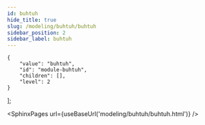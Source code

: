 ```yaml
---
id: buhtuh
hide_title: true
slug: /modeling/buhtuh/buhtuh
sidebar_position: 2
sidebar_label: buhtuh
---
```


    {
        "value": "buhtuh",
        "id": "module-buhtuh",
        "children": [],
        "level": 2
    }
];




<SphinxPages url={useBaseUrl('modeling/buhtuh/buhtuh.html')} />
